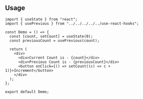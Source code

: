 ## Usage

```tsx
import { useState } from "react";
import { usePrevious } from "../../../../../use-react-hooks";

const Demo = () => {
  const [count, setCount] = useState(0);
  const previousCount = usePrevious(count);

  return (
    <div>
      <div>Current Count is - {count}</div>
      <div>Previous Count is - {previousCount}</div>
      <button onClick={() => setCount((c) => c + 1)}>Increment</button>
    </div>
  );
};

export default Demo;
```
